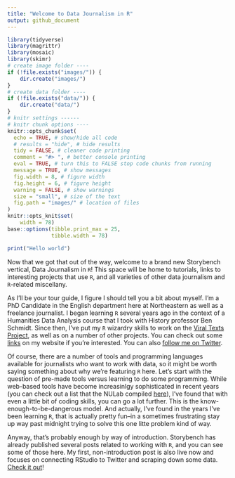 ```yaml
---
title: "Welcome to Data Journalism in R"
output: github_document
---
```



```r
library(tidyverse)
library(magrittr)
library(mosaic)
library(skimr)
# create image folder ----
if (!file.exists("images/")) {
    dir.create("images/")
}
# create data folder ----
if (!file.exists("data/")) {
    dir.create("data/")
}
# knitr settings ------
# knitr chunk options ----
knitr::opts_chunk$set(
  echo = TRUE, # show/hide all code
  # results = "hide", # hide results
  tidy = FALSE, # cleaner code printing
  comment = "#> ", # better console printing
  eval = TRUE, # turn this to FALSE stop code chunks from running
  message = TRUE, # show messages
  fig.width = 8, # figure width
  fig.height = 6, # figure height
  warning = FALSE, # show warnings
  size = "small", # size of the text
  fig.path = "images/" # location of files
) 
knitr::opts_knit$set(
    width = 78)
base::options(tibble.print_max = 25,
              tibble.width = 78)
```

```r
print("Hello world")
```

Now that we got that out of the way, welcome to a brand new Storybench vertical, Data Journalism in `R`! This space will be home to tutorials, links to interesting projects that use `R`, and all varieties of other data journalism and `R`-related miscellany.

As I’ll be your tour guide, I figure I should tell you a bit about myself. I’m a PhD Candidate in the English department here at Northeastern as well as a freelance journalist. I began learning `R` several years ago in the context of a Humanities Data Analysis course that I took with History professor Ben Schmidt. Since then, I’ve put my `R` wizardry skills to work on the [Viral Texts Project](http://www.viraltexts.org/), as well as on a number of other projects. You can check out some [links](http://jonathandfitzgerald.com/digital/) on my website if you’re interested. You can also [follow me on Twitter](http://www.twitter.com/jon_fitzgerald).

Of course, there are a number of tools and programming languages available for journalists who want to work with data, so it might be worth saying something about why we’re featuring `R` here. Let’s start with the question of pre-made tools versus learning to do some programming. While web-based tools have become increasinlgy sophisticated in recent years (you can check out a list that the NULab compiled [here](https://web.northeastern.edu/nulab/resources/)), I’ve found that with even a little bit of coding skills, you can go a lot further. This is the know-enough-to-be-dangerous model. And actually, I’ve found in the years I’ve been learning `R`, that is actually pretty fun–in a sometimes frustrating stay up way past midnight trying to solve this one litte problem kind of way.

Anyway, that’s probably enough by way of introduction. Storybench has already published several posts related to working with `R`, and you can see some of those here. My first, non-introduction post is also live now and focuses on connecting RStudio to Twitter and scraping down some data. [Check it out](http://www.storybench.org/twitter-r)!

